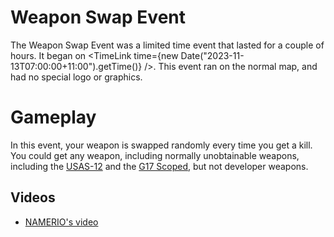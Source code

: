 
# Weapon Swap Event

The Weapon Swap Event was a limited time event that lasted for a couple of hours. It began on <TimeLink time={new Date("2023-11-13T07:00:00+11:00").getTime()} />.
This event ran on the normal map, and had no special logo or graphics.

# Gameplay

In this event, your weapon is swapped randomly every time you get a kill. You could get any weapon, including normally unobtainable weapons,
including the [USAS-12](/weapons/guns/usas12) and the [G17 Scoped](/weapons/guns/s_g17), but not developer weapons.

## Videos

- [NAMERIO's video](https://www.youtube.com/watch?v=ojLODzHDrI4)
